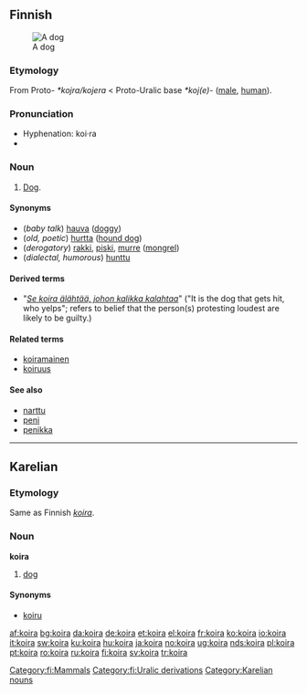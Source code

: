 {{wikipedia|lang=fi}}
==Finnish==
[[Image:CARMELO LEMON BEAGLE.jpg|thumb|A dog]]

===Etymology===
From Proto-{{Ural.|fi}} ''*kojra/kojera'' < Proto-Uralic base ''*koj(e)-'' ([[male]], [[human]]).

===Pronunciation===
*Hyphenation: koi·ra
*{{IPA|lang=fi|[ˈkoirɑ]}}

===Noun===
{{fi-noun|koir|type=koira}}

# [[dog|Dog]].

====Synonyms====
*(''baby talk'') [[hauva]] ([[doggy]])
*(''old, poetic'') [[hurtta]] ([[hound dog]])
*(''derogatory'') [[rakki]], [[piski]], [[murre]] ([[mongrel]])
*(''dialectal, humorous'') [[hunttu]]

====Derived terms====
* "''[[Se koira älähtää, johon kalikka kalahtaa]]''" ("It is the dog that gets hit, who yelps"; refers to belief that the person(s) protesting loudest are likely to be guilty.)

====Related terms====
*[[koiramainen]]
*[[koiruus]]

====See also====
*[[narttu]]
*[[peni]]
*[[penikka]]

[[Category:fi:Mammals]]
[[Category:fi:Uralic derivations]]

----

==Karelian==

===Etymology===
Same as Finnish ''[[koira#Finnish|koira]]''.

===Noun===
'''koira'''

# [[dog]]

====Synonyms====
*[[koiru]]

[[Category:Karelian nouns]]

[[af:koira]]
[[bg:koira]]
[[da:koira]]
[[de:koira]]
[[et:koira]]
[[el:koira]]
[[fr:koira]]
[[ko:koira]]
[[io:koira]]
[[it:koira]]
[[sw:koira]]
[[ku:koira]]
[[hu:koira]]
[[ja:koira]]
[[no:koira]]
[[ug:koira]]
[[nds:koira]]
[[pl:koira]]
[[pt:koira]]
[[ro:koira]]
[[ru:koira]]
[[fi:koira]]
[[sv:koira]]
[[tr:koira]]